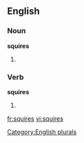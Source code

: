 
==English==

===Noun===
'''squires'''

# {{plural of |[[squire]]}}

===Verb===
'''squires'''

# {{third-person singular of|[[squire]]}}

[[Category:English plurals]]

[[fr:squires]]
[[vi:squires]]